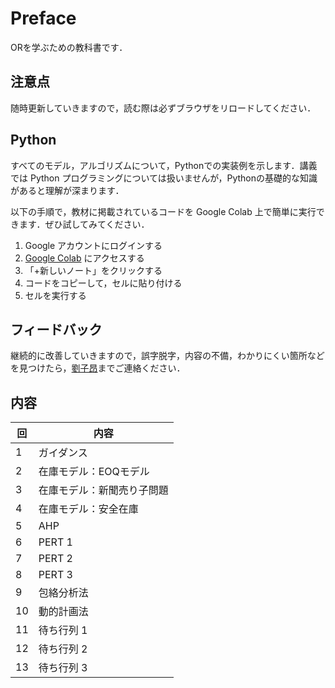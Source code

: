 # Preface {.unnumbered}

ORを学ぶための教科書です．

## 注意点

随時更新していきますので，読む際は必ずブラウザをリロードしてください．

## Python

すべてのモデル，アルゴリズムについて，Pythonでの実装例を示します．講義では Python プログラミングについては扱いませんが，Pythonの基礎的な知識があると理解が深まります．

以下の手順で，教材に掲載されているコードを Google Colab 上で簡単に実行できます．ぜひ試してみてください．

1. Google アカウントにログインする
2. [Google Colab](https://colab.research.google.com/) にアクセスする
3. 「+新しいノート」をクリックする
4. コードをコピーして，セルに貼り付ける
5. セルを実行する

## フィードバック

継続的に改善していきますので，誤字脱字，内容の不備，わかりにくい箇所などを見つけたら，[劉子昂](https://zi-ang-liu.github.io/)までご連絡ください．

## 内容

|回|内容|
|-|-|
|1|ガイダンス|
|2|在庫モデル：EOQモデル|
|3|在庫モデル：新聞売り子問題|
|4|在庫モデル：安全在庫|
|5|AHP|
|6|PERT 1|
|7|PERT 2|
|8|PERT 3|
|9|包絡分析法|
|10|動的計画法|
|11|待ち行列 1|
|12|待ち行列 2|
|13|待ち行列 3|